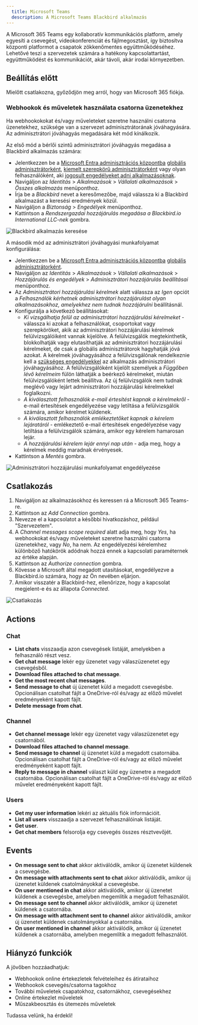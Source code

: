 ```yaml
---
  title: Microsoft Teams
  description: A Microsoft Teams Blackbird alkalmazás
---
```


<LinkCard title="Megtekintés Githubon" target="_blank" href="https://github.com/bb-io/MicrosoftTeams" icon="github" />

A Microsoft 365 Teams egy kollaboratív kommunikációs platform, amely egyesíti a csevegést, videokonferenciát és fájlmegosztást, így biztosítva központi platformot a csapatok zökkenőmentes együttműködéséhez. Lehetővé teszi a szervezetek számára a hatékony kapcsolattartást, együttműködést és kommunikációt, akár távoli, akár irodai környezetben.

## Beállítás előtt

Mielőtt csatlakozna, győződjön meg arról, hogy van Microsoft 365 fiókja.

### Webhookok és műveletek használata csatorna üzenetekhez

Ha webhookokokat és/vagy műveleteket szeretne használni csatorna üzenetekhez, szüksége van a szervezet adminisztrátorának jóváhagyására. Az adminisztrátori jóváhagyás megadására két mód kínálkozik.

Az első mód a bérlői szintű adminisztrátori jóváhagyás megadása a Blackbird alkalmazás számára:

- Jelentkezzen be a [Microsoft Entra adminisztrációs központba](https://entra.microsoft.com/) [globális adminisztrátorként](https://learn.microsoft.com/en-us/azure/active-directory/roles/permissions-reference#global-administrator), [kiemelt szerepkörű adminisztrátorként](https://learn.microsoft.com/en-us/azure/active-directory/roles/permissions-reference#privileged-role-administrator) vagy olyan felhasználóként, aki [jogosult engedélyeket adni alkalmazásoknak](https://learn.microsoft.com/en-us/azure/active-directory/roles/custom-consent-permissions).
- Navigáljon az _Identitás_ > _Alkalmazások_ > _Vállalati alkalmazások_ > _Összes alkalmazás_ menüponthoz.
- Írja be a _Blackbird_ nevet a keresőmezőbe, majd válassza ki a Blackbird alkalmazást a keresési eredmények közül.
- Navigáljon a _Biztonság_ > _Engedélyek_ menüponthoz.
- Kattintson a _Rendszergazdai hozzájárulás megadása a Blackbird.io International LLC-nek_ gombra.

![Blackbird alkalmazás keresése](https://raw.githubusercontent.com/bb-io/MicrosoftTeams/main/image/README/searching_for_app.png)

A második mód az adminisztrátori jóváhagyási munkafolyamat konfigurálása:

- Jelentkezzen be a [Microsoft Entra adminisztrációs központba](https://entra.microsoft.com/) [globális adminisztrátorként](https://learn.microsoft.com/en-us/azure/active-directory/roles/permissions-reference#global-administrator).
- Navigáljon az _Identitás_ > _Alkalmazások_ > _Vállalati alkalmazások_ > _Hozzájárulás és engedélyek_ > _Adminisztrátori hozzájárulás beállításai_ menüponthoz.
- Az _Adminisztrátori hozzájárulási kérelmek_ alatt válassza az _Igen_ opciót a _Felhasználók kérhetnek adminisztrátori hozzájárulást olyan alkalmazásokhoz, amelyekhez nem tudnak hozzájárulni_ beállításnál.
- Konfigurálja a következő beállításokat:
    * _Ki vizsgálhatja felül az adminisztrátori hozzájárulási kérelmeket_ - válassza ki azokat a felhasználókat, csoportokat vagy szerepköröket, akik az adminisztrátori hozzájárulási kérelmek felülvizsgálóiként vannak kijelölve. A felülvizsgálók megtekinthetik, blokkolhatják vagy elutasíthatják az adminisztrátori hozzájárulási kérelmeket, de csak a globális adminisztrátorok hagyhatják jóvá azokat. A kérelmek jóváhagyásához a felülvizsgálónak rendelkeznie kell a [szükséges engedélyekkel](https://learn.microsoft.com/en-us/azure/active-directory/roles/custom-consent-permissions) az alkalmazás adminisztrátori jóváhagyásához. A felülvizsgálóként kijelölt személyek a _Függőben lévő kérelmeim_ fülön láthatják a beérkező kérelmeket, miután felülvizsgálóként lettek beállítva. Az új felülvizsgálók nem tudnak meglévő vagy lejárt adminisztrátori hozzájárulási kérelmekkel foglalkozni.
    * _A kiválasztott felhasználók e-mail értesítést kapnak a kérelmekről_ - e-mail értesítések engedélyezése vagy letiltása a felülvizsgálók számára, amikor kérelmet küldenek.
    * _A kiválasztott felhasználók emlékeztetőket kapnak a kérelem lejáratáról_ - emlékeztető e-mail értesítések engedélyezése vagy letiltása a felülvizsgálók számára, amikor egy kérelem hamarosan lejár.
    * _A hozzájárulási kérelem lejár ennyi nap után_ - adja meg, hogy a kérelmek meddig maradnak érvényesek.
- Kattintson a _Mentés_ gombra.

![Adminisztrátori hozzájárulási munkafolyamat engedélyezése](https://raw.githubusercontent.com/bb-io/MicrosoftTeams/main/image/README/enable-admin-consent-workflow.png)

## Csatlakozás

1. Navigáljon az alkalmazásokhoz és keressen rá a Microsoft 365 Teams-re.
2. Kattintson az _Add Connection_ gombra.
3. Nevezze el a kapcsolatot a későbbi hivatkozáshoz, például "Szervezetem".
4. A _Channel messages scope required_ alatt adja meg, hogy _Yes_, ha webhookokat és/vagy műveleteket szeretne használni csatorna üzenetekhez, vagy _No_, ha nem. Az engedélyezési kérelemhez különböző hatókörök adódnak hozzá ennek a kapcsolati paraméternek az értéke alapján.
5. Kattintson az _Authorize connection_ gombra.
6. Kövesse a Microsoft által megadott utasításokat, engedélyezve a Blackbird.io számára, hogy az Ön nevében eljárjon.
7. Amikor visszatér a Blackbird-hez, ellenőrizze, hogy a kapcsolat megjelent-e és az állapota _Connected_.

![Csatlakozás](https://raw.githubusercontent.com/bb-io/MicrosoftTeams/main/image/README/connecting.png)

## Actions

### Chat

- **List chats** visszaadja azon csevegések listáját, amelyekben a felhasználó részt vesz.
- **Get chat message** lekér egy üzenetet vagy válaszüzenetet egy csevegésből.
- **Download files attached to chat message**.
- **Get the most recent chat messages**.
- **Send message to chat** új üzenetet küld a megadott csevegésbe. Opcionálisan csatolhat fájlt a OneDrive-ról és/vagy az előző művelet eredményeként kapott fájlt.
- **Delete message from chat**.

### Channel

- **Get channel message** lekér egy üzenetet vagy válaszüzenetet egy csatornából.
- **Download files attached to channel message**.
- **Send message to channel** új üzenetet küld a megadott csatornába. Opcionálisan csatolhat fájlt a OneDrive-ról és/vagy az előző művelet eredményeként kapott fájlt.
- **Reply to message in channel** választ küld egy üzenetre a megadott csatornába. Opcionálisan csatolhat fájlt a OneDrive-ról és/vagy az előző művelet eredményeként kapott fájlt.

### Users

- **Get my user information** lekéri az aktuális fiók információit.
- **List all users** visszaadja a szervezet felhasználóinak listáját.
- **Get user**.
- **Get chat members** felsorolja egy csevegés összes résztvevőjét.

## Events

- **On message sent to chat** akkor aktiválódik, amikor új üzenetet küldenek a csevegésbe.
- **On message with attachments sent to chat** akkor aktiválódik, amikor új üzenetet küldenek csatolmányokkal a csevegésbe.
- **On user mentioned in chat** akkor aktiválódik, amikor új üzenetet küldenek a csevegésbe, amelyben megemlítik a megadott felhasználót.
- **On message sent to channel** akkor aktiválódik, amikor új üzenetet küldenek a csatornába.
- **On message with attachment sent to channel** akkor aktiválódik, amikor új üzenetet küldenek csatolmányokkal a csatornába.
- **On user mentioned in channel** akkor aktiválódik, amikor új üzenetet küldenek a csatornába, amelyben megemlítik a megadott felhasználót.

## Hiányzó funkciók

A jövőben hozzáadhatjuk:

- Webhookok online értekezletek felvételeihez és átirataihoz
- Webhookok csevegés/csatorna tagokhoz
- További műveletek csapatokhoz, csatornákhoz, csevegésekhez
- Online értekezlet műveletek
- Műszakbeosztás és ütemezés műveletek

Tudassa velünk, ha érdekli!